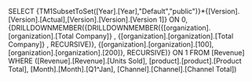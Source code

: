 SELECT {TM1SubsetToSet([Year].[Year],"Default","public")}*{[Version].[Version].[Actual],[Version].[Version].[Version 1]} ON 0, {DRILLDOWNMEMBER({DRILLDOWNMEMBER({[organization].[organization].[Total Company]} , {[organization].[organization].[Total Company]} , RECURSIVE)}, {[organization].[organization].[100], [organization].[organization].[200]}, RECURSIVE)} ON 1 FROM [Revenue] WHERE ([Revenue].[Revenue].[Units Sold], [product].[product].[Product Total], [Month].[Month].[Q1^Jan], [Channel].[Channel].[Channel Total])